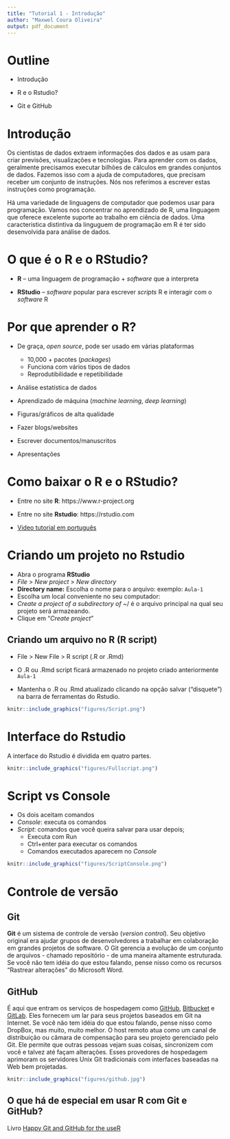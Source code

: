 ```yaml
---
title: "Tutorial 1 - Introdução"
author: "Maxwel Coura Oliveira"
output: pdf_document
---
```



# Outline

- Introdução

- R e o Rstudio?

- Git e GitHub




# Introdução

Os cientistas de dados extraem informações dos dados e as usam para criar previsões, visualizações e tecnologias. Para aprender com os dados, geralmente precisamos executar bilhões de cálculos em grandes conjuntos de dados. Fazemos isso com a ajuda de computadores, que precisam receber um conjunto de instruções. Nós nos referimos a escrever estas instruções como programação.

Há uma variedade de linguagens de computador que podemos usar para programação. Vamos nos concentrar no aprendizado de R, uma linguagem que oferece excelente suporte ao trabalho em ciência de dados. Uma caracteristica distintiva da linguguem de programação em R é ter sido desenvolvida para análise de dados.


# O que é o R e o RStudio?

- **R** – uma linguagem de programação + *software* que a interpreta


- **RStudio** – *software* popular para escrever *scripts* R e interagir com o *software* R


#  Por que aprender o R?


- De graça, *open source*, pode ser usado em várias plataformas
  - 10,000 + pacotes (*packages*)
  - Funciona com vários tipos de dados
  - Reprodutibilidade e repetibilidade
  
- Análise estatística de dados 

- Aprendizado de máquina (*machine learning*, *deep learning*)

- Figuras/gráficos de alta qualidade

- Fazer blogs/websites

- Escrever documentos/manuscritos

- Apresentações 


# Como baixar o R e o RStudio?


- Entre no site **R**: https://www.r-project.org


- Entre no site **Rstudio**: https://rstudio.com


- [Video tutorial em português](https://www.youtube.com/watch?v=8LnZNC4hxdQ)


# Criando um projeto no **Rstudio**

- Abra o programa **RStudio**
- *File* > *New project* > *New directory* 
- **Directory name:** Escolha o nome para o arquivo: exemplo: `Aula-1`
- Escolha um local conveniente no seu computador:
- *Create a project of a subdirectory of* ~/ é o arquivo principal na qual seu projeto será armazeando.
- Clique em “*Create project*”
 
## Criando um arquivo no **R** (R script) 

- File > New File > R script (.R or .Rmd)

- O .R ou .Rmd script ficará armazenado no projeto criado anteriormente `Aula-1`

- Mantenha o .R ou .Rmd atualizado clicando na opção salvar ("disquete") na barra de ferramentas do Rstudio.

```r
knitr::include_graphics("figures/Script.png")
```


# Interface do Rstudio

A interface do Rstudio é dividida em quatro partes.

```r
knitr::include_graphics("figures/Fullscript.png")
```

#  Script vs Console

- Os dois aceitam comandos
- *Console*: executa os comandos
- *Script*: comandos que você queira salvar para usar depois;
  - Executa com Run
  - Ctrl+enter para executar os comandos
  - Comandos executados aparecem no *Console*

```r
knitr::include_graphics("figures/ScriptConsole.png")
```


# Controle de versão

## Git

**Git** é um sistema de controle de versão (*version control*). Seu objetivo original era ajudar grupos de desenvolvedores a trabalhar em colaboração em grandes projetos de software. O Git gerencia a evolução de um conjunto de arquivos - chamado repositório - de uma maneira altamente estruturada. Se você não tem idéia do que estou falando, pense nisso como os recursos "Rastrear alterações" do Microsoft Word.

## GitHub

É aqui que entram os serviços de hospedagem como [GitHub](https://github.com), [Bitbucket](https://bitbucket.org/) e [GitLab](https://about.gitlab.com). Eles fornecem um lar para seus projetos baseados em Git na Internet. Se você não tem idéia do que estou falando, pense nisso como DropBox, mas muito, muito melhor. O host remoto atua como um canal de distribuição ou câmara de compensação para seu projeto gerenciado pelo Git. Ele permite que outras pessoas vejam suas coisas, sincronizem com você e talvez até façam alterações. Esses provedores de hospedagem aprimoram os servidores Unix Git tradicionais com interfaces baseadas na Web bem projetadas.


```r
knitr::include_graphics("figures/github.jpg")
```

\newpage

## O que há de especial em usar R com Git e GitHub?


Livro [Happy Git and GitHub for the useR](https://happygitwithr.com)

